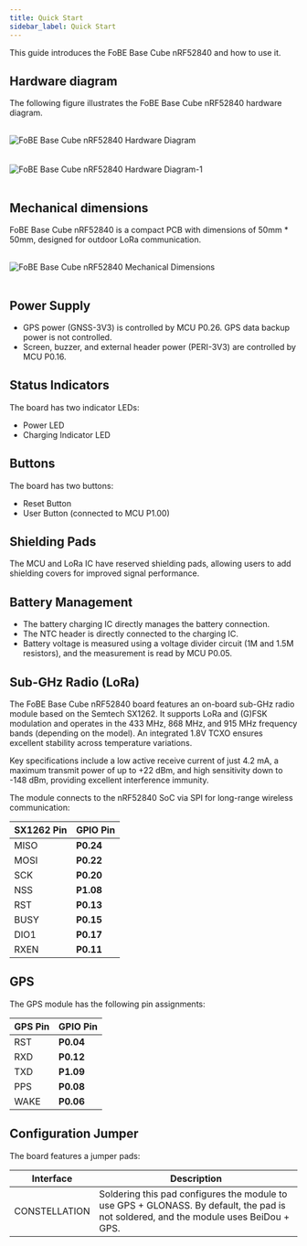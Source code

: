 ```yaml
---
title: Quick Start
sidebar_label: Quick Start
---
```


This guide introduces the FoBE Base Cube nRF52840 and how to use it.

## Hardware diagram

The following figure illustrates the FoBE Base Cube nRF52840 hardware diagram.

<br/>
<div style={{ textAlign: 'center' }}>
  <img src="/img/products/f2102-r1lg.digram.png" alt="FoBE Base Cube nRF52840 Hardware Diagram" style={{ width: '80%', height: 'auto' }} />
</div>
<br/>

<br/>
<div style={{ textAlign: 'center' }}>
  <img src="/img/products/f2102-r1lg.digram-1.png" alt="FoBE Base Cube nRF52840 Hardware Diagram-1" style={{ width: '80%', height: 'auto' }} />
</div>
<br/>

## Mechanical dimensions

FoBE Base Cube nRF52840 is a compact PCB with dimensions of 50mm * 50mm, designed for outdoor LoRa communication.

<br/>
<div style={{ textAlign: 'center' }}>
  <img src="/img/products/f2102-r1lg.dimensions.png" alt="FoBE Base Cube nRF52840 Mechanical Dimensions" style={{ width: '80%', height: 'auto' }} />
</div>
<br/>

## Power Supply

*   GPS power (GNSS-3V3) is controlled by MCU P0.26. GPS data backup power is not controlled.
*   Screen, buzzer, and external header power (PERI-3V3) are controlled by MCU P0.16.

## Status Indicators

The board has two indicator LEDs:

*   Power LED
*   Charging Indicator LED

## Buttons

The board has two buttons:

*   Reset Button
*   User Button (connected to MCU P1.00)

## Shielding Pads

The MCU and LoRa IC have reserved shielding pads, allowing users to add shielding covers for improved signal performance.

## Battery Management

*   The battery charging IC directly manages the battery connection.
*   The NTC header is directly connected to the charging IC.
*   Battery voltage is measured using a voltage divider circuit (1M and 1.5M resistors), and the measurement is read by MCU P0.05.

## Sub-GHz Radio (LoRa)

The FoBE Base Cube nRF52840 board features an on-board sub-GHz radio module based on the Semtech SX1262. It supports LoRa and (G)FSK modulation and operates in the 433 MHz, 868 MHz, and 915 MHz frequency bands (depending on the model). An integrated 1.8V TCXO ensures excellent stability across temperature variations.

Key specifications include a low active receive current of just 4.2 mA, a maximum transmit power of up to +22 dBm, and high sensitivity down to -148 dBm, providing excellent interference immunity.

The module connects to the nRF52840 SoC via SPI for long-range wireless communication:

| SX1262 Pin | GPIO Pin |
|-----------|----------|
| MISO     | **P0.24** |
| MOSI     | **P0.22** |
| SCK      | **P0.20** |
| NSS      | **P1.08** |
| RST      | **P0.13** |
| BUSY     | **P0.15** |
| DIO1     | **P0.17** |
| RXEN     | **P0.11** |

## GPS

The GPS module has the following pin assignments:

| GPS Pin | GPIO Pin |
|-----------|----------|
| RST      | **P0.04** |
| RXD      | **P0.12** |
| TXD      | **P1.09** |
| PPS      | **P0.08** |
| WAKE     | **P0.06** |

## Configuration Jumper

The board features a jumper pads:

|Interface                           |Description |
|-------------------------------|---------|
|CONSTELLATION |Soldering this pad configures the module to use GPS + GLONASS. By default, the pad is not soldered, and the module uses BeiDou + GPS. |